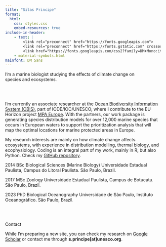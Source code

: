 ```yaml
---
title: "Silas Principe"
format:
  html:
    css: styles.css
    embed-resources: true
include-in-header:
    - text: |
        <link rel="preconnect" href="https://fonts.googleapis.com">
        <link rel="preconnect" href="https://fonts.gstatic.com" crossorigin>
        <link href="https://fonts.googleapis.com/css2?family=DM+Mono:ital,wght@0,300;0,400;0,500;1,300;1,400;1,500&family=DM+Sans:ital,opsz,wght@0,9..40,100..1000;1,9..40,100..1000&family=DM+Serif+Display:ital@0;1&display=swap" rel="stylesheet">
    - material-symbols.html
mainfont: DM Sans
---
```



::: {.super-title}
I'm a <span class="highlight-yellow">marine biologist</span> studying the effects of <span class="highlight-yellow">climate change</span> on<br> species and ecosystems.
:::

<br><br>

::: {.grid}

::: {.g-col-6}
I'm currently an associate researcher at the [Ocean Biodiversity Information System (OBIS)](https://obis.org/), part of IODE/IOC/UNESCO, where I contribute to the EU Horizon project [MPA Europe](https://mpa-europe.eu/). With the partners, our work package is generating species distribution models for over 12,000 marine species that occurs in European waters to support the prioritization analysis that will map the optimal locations for marine protected areas in Europe.

My research interests are mainly on how climate change affects ecosystems, with experience in distribution modelling, thermal biology, and ecophysiology. Coding is an integral part of my work, mainly in R, but also Python. Check my [GitHub repository](http://github.com/silasprincipe).
:::

::: {.g-col-6}
<span class="grad-year">2014</span> <span class="grad-sub">BSc Biological Sciences (Marine Biology)</span>
<span class="grad-text">Universidade Estadual Paulista, Campus do Litoral Paulista. São Paulo, Brazil.</span>

<span class="grad-year">2017</span> <span class="grad-sub">MSc Zoology</span>
<span class="grad-text">Universidade Estadual Paulista, Campus de Botucatu. São Paulo, Brazil.</span>

<span class="grad-year">2023</span> <span class="grad-sub">PhD Biological Oceanography</span>
<span class="grad-text">Universidade de São Paulo, Instituto Oceanográfico. São Paulo, Brazil.</span>
:::

:::

<br><br>

<span class="basis-title">Contact</span>

While I'm preparing a new site, you can check my research on [Google Scholar](https://scholar.google.co.uk/citations?user=WEHb5d0AAAAJ&hl=en) or contact me through **s.principe[at]unesco.org**.

<br>